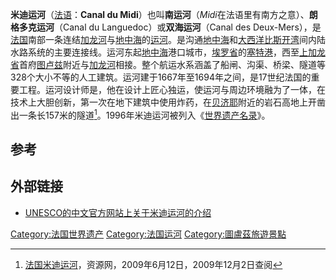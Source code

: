 {{世界文化遗产概要表
| site_img = File:AP-_Canal_du_Midi_-_Bram-_Août_2021_(2).jpg
| site_img_capt = 图卢兹附近的米迪运河
| site_img_width = 360px
| zh_name = 米迪运河
| en_name = Canal du Midi
| fr_name = Canal du Midi
| country = {{FRA}}
| Region = 欧洲和北美地区
| criterion_c =(i)(ii)(iv)(vi)
| rg_year = 1996
| ex_rg_year =
| remarks =
| ID = 770
| org_url = http://whc.unesco.org/en/list/770
| map_img = File:Canal du Midi map-fr.svg
| map_img_width = 275
| locator_x =
| locator_y =
| icun = }}

'''米迪运河'''（[[法语|法语]]：'''Canal du Midi'''）也叫'''南运河'''（''Midi''在法语里有南方之意）、'''朗格多克运河'''（Canal du Languedoc）或'''双海运河'''（Canal des Deux-Mers），是[[法国|法国]]南部一条连结[[加龙河|加龙河]]与[[地中海|地中海]]的[[运河|运河]]。是沟通[[地中海|地中海]]和[[大西洋|大西洋]][[比斯开湾|比斯开湾]]间内陆水路系统的主要连接线。运河东起[[地中海|地中海]]港口城市，[[埃罗省|埃罗省]]的[[塞特港|塞特港]]，西至[[上加龙省|上加龙省]]首府[[图卢兹|图卢兹]]附近与[[加龙河|加龙河]]相接。整个航运水系涵盖了船闸、沟渠、桥梁、隧道等328个大小不等的人工建筑。运河建于1667年至1694年之间，是17世纪法国的重要工程。运河设计师是{{en-link|皮埃尔-保罗·德里凯|Pierre-Paul Riquet}}，他在设计上匠心独运，使运河与周边环境融为了一体，在技术上大胆创新，第一次在地下建筑中使用炸药，在[[贝济耶|贝济耶]]附近的岩石高地上开凿出一条长157米的隧道<ref>[http://www.lrn.cn/science/lifeWater/200906/t20090612_377661.htm 法国米迪运河]{{dead link|date=2018年4月 |bot=InternetArchiveBot |fix-attempted=yes }}，资源网，2009年6月12日，2009年12月2日查阅</ref>。1996年米迪运河被列入《[[世界遗产名录|世界遗产名录]]》。

== 参考 ==
<references />
== 外部链接 ==
* [http://whc.unesco.org/zh/list/770#top UNESCO的中文官方网站上关于米迪运河的介绍] {{Wayback|url=http://whc.unesco.org/zh/list/770#top |date=20210423152638 }}

{{模板:法国世界遗产}}

{{Authority control}}
[[Category:法国世界遗产|Category:法国世界遗产]]
[[Category:法国运河|Category:法国运河]]
[[Category:圖盧茲旅遊景點|Category:圖盧茲旅遊景點]]